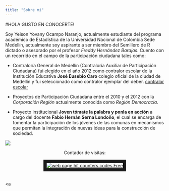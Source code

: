 ```yaml
---
title: "Sobre mi"
---
```


#HOLA GUSTO EN CONOCERTE!

Soy Yeison Yovany Ocampo Naranjo, actualmente estudiante del programa académico de Estadística de la Universidad Nacional de Colombia Sede Medellín, actualmente soy aspirante a ser miembro del Semillero de R dictado o asesorado por el profesor *Freddy Hernández Barajas*. Cuento con un recorrido en el campo de la participación ciudadana tales como:

* Contraloría General de Medellín (Contraloría Auxiliar de Participación Ciudadana) fui elegido en el año 2012 como contralor escolar de la Institución Educativa __José Eusebio Caro__ colegio oficial de la ciudad de Medellín y fui seleccionado como contralor ejemplar del deber. [contralor escolar](https://www.youtube.com/watch?v=c4BuWe6cl3k)

* Proyectos de Participación Ciudadana entre el 2010 y el 2012 con la *Corporación Región* actualmente conocida como *Región Democracia*. 

* Proyecto institucional __Joven tómate la palabra y ponla en acción__ a cargo del docente __Fabio Hernán Serna Londoño__, el cual se encarga de fomentar la participación de los jóvenes de las comunas en mecanismos que permitan la integración de nuevas ideas para la construcción de sociedad.

![](C:\Users\Lenovo\Documents\YEISON\semillero_R\yyocampon.github.io\foto_perfil.jpg)
<br/>
<center> 
Contador de visitas:

<!-- hitwebcounter Code START -->
<a href="http://www.hitwebcounter.com" target="_blank">

<img src="http://hitwebcounter.com/counter/counter.php?page=7013435&style=0005&nbdigits=5&type=page&initCount=0" title="web page hit counters codes Free" Alt="web page hit counters codes Free"   border="10" >
</center>
</a>                                        <br/>
                                        <!-- hitwebcounter.com --><a                      